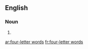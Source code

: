 ==English==

===Noun===
{{head|en|plural|head=[[four]]-[[letter]] [[word]]s}}

# {{plural of|four-letter word|lang=en}}

[[ar:four-letter words]]
[[fr:four-letter words]]